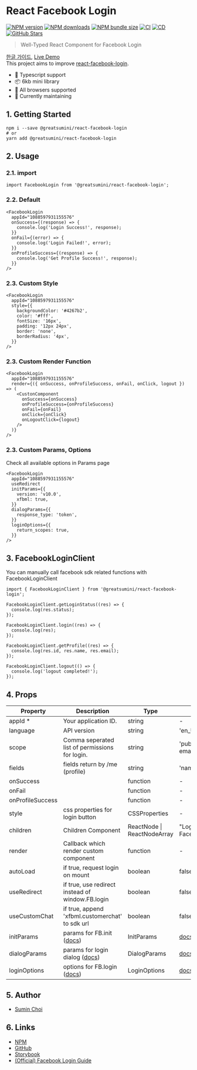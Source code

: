 
<Meta title="Getting Started" />

# React Facebook Login

[![NPM version](https://img.shields.io/npm/v/@greatsumini/react-facebook-login)](https://www.npmjs.com/package/@greatsumini/react-facebook-login)
[![NPM downloads](https://img.shields.io/npm/dt/@greatsumini/react-facebook-login)](https://www.npmjs.com/package/@greatsumini/react-facebook-login)
[![NPM bundle size](https://img.shields.io/bundlephobia/min/@greatsumini/react-facebook-login)](https://www.npmjs.com/package/@greatsumini/react-facebook-login)
[![CI](https://img.shields.io/github/workflow/status/greatSumini/react-facebook-login/CI?label=CI)](https://github.com/greatSumini/react-facebook-login/actions/workflows/ci.yml)
[![CD](https://img.shields.io/github/workflow/status/greatSumini/react-facebook-login/CD?label=CD)](https://github.com/greatSumini/react-facebook-login/actions/workflows/cd.yml)
[![GitHub Stars](https://img.shields.io/github/stars/greatSumini/react-facebook-login?style=social)](https://github.com/greatSumini/react-facebook-login)

> Well-Typed React Component for Facebook Login

[한글 가이드](https://sumini.dev/guide/016-react-facebook-login/), [Live Demo](https://sumini.dev/react-facebook-login)<br/>
This project aims to improve [react-facebook-login](https://github.com/keppelen/react-facebook-login).

- 💙 Typescript support
- 📦 6kb mini library
- 👫 All browsers supported
- 🏃 Currently maintaining

## 1. Getting Started

```shell
npm i --save @greatsumini/react-facebook-login
# or
yarn add @greatsumini/react-facebook-login
```

## 2. Usage

### 2.1. import

```tsx
import FacebookLogin from '@greatsumini/react-facebook-login';
```

### 2.2. Default

```tsx
<FacebookLogin
  appId="1088597931155576"
  onSuccess={(response) => {
    console.log('Login Success!', response);
  }}
  onFail={(error) => {
    console.log('Login Failed!', error);
  }}
  onProfileSuccess={(response) => {
    console.log('Get Profile Success!', response);
  }}
/>
```

### 2.3. Custom Style

```tsx
<FacebookLogin
  appId="1088597931155576"
  style={{
    backgroundColor: '#4267b2',
    color: '#fff',
    fontSize: '16px',
    padding: '12px 24px',
    border: 'none',
    borderRadius: '4px',
  }}
/>
```

### 2.3. Custom Render Function

```tsx
<FacebookLogin
  appId="1088597931155576"
  render={({ onSuccess, onProfileSuccess, onFail, onClick, logout }) => (
    <CustonComponent
      onSuccess={onSuccess}
      onProfileSuccess={onProfileSuccess}
      onFail={onFail}
      onClick={onClick}
      onLogoutClick={logout}
    />
  )}
/>
```

### 2.3. Custom Params, Options

Check all available options in <LinkTo kind="api-references-params--page">Params page</LinkTo>

```tsx
<FacebookLogin
  appId="1088597931155576"
  useRedirect
  initParams={{
    version: 'v10.0',
    xfbml: true,
  }}
  dialogParams={{
    response_type: 'token',
  }}
  loginOptions={{
    return_scopes: true,
  }}
/>
```

## 3. FacebookLoginClient

You can manually call facebook sdk related functions with FacebookLoginClient

```tsx
import { FacebookLoginClient } from '@greatsumini/react-facebook-login';

FacebookLoginClient.getLoginStatus((res) => {
  console.log(res.status);
});

FacebookLoginClient.login((res) => {
  console.log(res);
});

FacebookLoginClient.getProfile((res) => {
  console.log(res.id, res.name, res.email);
});

FacebookLoginClient.logout(() => {
  console.log('logout completed!');
});
```

## 4. Props

| Property         | Description                                                                                                                     | Type                        | Default                                                                                             |
| ---------------- | ------------------------------------------------------------------------------------------------------------------------------- | --------------------------- | --------------------------------------------------------------------------------------------------- |
| appId \*         | Your application ID.                                                                                                            | string                      | -                                                                                                   |
| language         | API version                                                                                                                     | string                      | 'en_US'                                                                                             |
| scope            | Comma seperated list of permissions for login.                                                                                  | string                      | 'public_profile, email'                                                                             |
| fields           | fields return by /me (profile)                                                                                                  | string                      | 'name,email,picture'                                                                                |
| onSuccess        |                                                                                                                                 | function                    | -                                                                                                   |
| onFail           |                                                                                                                                 | function                    | -                                                                                                   |
| onProfileSuccess |                                                                                                                                 | function                    | -                                                                                                   |
| style            | css properties for login button                                                                                                 | CSSProperties               | -                                                                                                   |
| children         | Children Component                                                                                                              | ReactNode \| ReactNodeArray | "Login with Facebook"                                                                               |
| render           | Callback which render custom component                                                                                          | function                    | -                                                                                                   |
| autoLoad         | if true, request login on mount                                                                                                 | boolean                     | false                                                                                               |
| useRedirect      | if true, use redirect instead of window.FB.login                                                                                | boolean                     | false                                                                                               |
| useCustomChat    | if true, append 'xfbml.customerchat' to sdk url                                                                                 | boolean                     | false                                                                                               |
| initParams       | params for FB.init ([docs](https://github.com/greatSumini/react-facebook-login/blob/master/docs/params.md#1-initparams))        | InitParams                  | [docs](https://github.com/greatSumini/react-facebook-login/blob/master/docs/params.md#1-initparams) |
| dialogParams     | params for login dialog ([docs](https://github.com/greatSumini/react-facebook-login/blob/master/docs/params.md#2-dialogparams)) | DialogParams                | [docs](https://github.com/greatSumini/react-facebook-login/blob/master/docs/params.md#1-initparams) |
| loginOptions     | options for FB.login ([docs](https://github.com/greatSumini/react-facebook-login/blob/master/docs/params.md#3-loginoptions))    | LoginOptions                | [docs](https://github.com/greatSumini/react-facebook-login/blob/master/docs/params.md#1-initparams) |

## 5. Author

- [Sumin Choi](https://sumini.dev)

## 6. Links

- [NPM](https://www.npmjs.com/package/@greatsumini/react-facebook-login)
- [GitHub](https://github.com/greatSumini/react-facebook-login)
- [Storybook](https://sumini.dev/react-facebook-login)
- [(Official) Facebook Login Guide](https://developers.facebook.com/docs/facebook-login/web)
